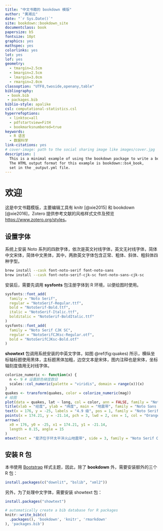 ```yaml
--- 
title: "中文书籍的 bookdown 模版"
author: "黄湘云"
date: "`r Sys.Date()`"
site: bookdown::bookdown_site
documentclass: book
papersize: b5
fontsize: 10pt
graphics: yes
mathspec: yes
colorlinks: yes
lot: yes
lof: yes
geometry:
  - tmargin=2.5cm
  - bmargin=2.5cm
  - lmargin=3.0cm
  - rmargin=2.0cm
classoption: "UTF8,twoside,openany,table"
bibliography: 
 - book.bib
 - packages.bib
biblio-style: apalike
csl: computational-statistics.csl
hyperrefoptions:
  - linktoc=all
  - pdfstartview=FitH
  - bookmarksnumbered=true
keywords: 
  - R 语言
  - 数据科学
link-citations: yes
# cover-image: path to the social sharing image like images/cover.jpg
description: |
  This is a minimal example of using the bookdown package to write a book.
  The HTML output format for this example is bookdown::bs4_book,
  set in the _output.yml file.
---
```


\mainmatter

# 欢迎 {#welcome .unnumbered}
\chaptermark{欢迎}
\index{bookdown}

这是中文书籍模版，主要编辑工具有 knitr [@xie2015] 和 bookdown [@xie2016]，Zotero 提供参考文献的风格样式文件及预览 <https://www.zotero.org/styles>。

## 设置字体 {#setup-fonts}

系统上安装 Noto 系列的四款字体，依次是英文衬线字体，英文无衬线字体，简体中文宋体，简体中文黑体，其中，两款英文字体包含正常、粗体、斜体、粗斜体四种字型。

```bash
brew install --cask font-noto-serif font-noto-sans
brew install --cask font-noto-serif-cjk-sc font-noto-sans-cjk-sc
```

安装后，需要先调用 **sysfonts** 包注册字体到 R 环境，以便绘图时使用。

```r
sysfonts::font_add(
  family = "Noto Serif",
  regular = "NotoSerif-Regular.ttf",
  bold = "NotoSerif-Bold.ttf",
  italic = "NotoSerif-Italic.ttf",
  bolditalic = "NotoSerif-BoldItalic.ttf"
)
sysfonts::font_add(
  family = "Noto Serif CJK SC",
  regular = "NotoSerifCJKsc-Regular.otf",
  bold = "NotoSerifCJKsc-Bold.otf"
)
```

**showtext** 包调用系统安装的中英文字体，如图 \@ref(fig:quakes) 所示，横纵坐标轴标题使用黑体，主标题黑体加粗，边空文本是宋体，图内注释也是宋体，坐标轴刻度值用无衬线字体。

```r
colorize_numeric <- function(x) {
  n <- 9 # 设置颜色梯度数目
  scales::col_numeric(palette = "viridis", domain = range(x))(x)
}
quakes <- transform(quakes, color = colorize_numeric(mag))
# 绘图
plot(data = quakes, lat ~ long, col = color, ann = FALSE, family = "Noto Serif")
title(xlab = "经度", ylab = "纬度", main = "地震带", family = "Noto Sans CJK SC")
text(x = 176, y = -25, labels = "4.9 级", pos = 1, family = "Noto Serif CJK SC")
points(x = 174.21, y = -21.14, pch = 3, lwd = 2, cex = 1, col = "Orange")
arrows(
  x0 = 176, y0 = -25, x1 = 174.21, y1 = -21.14,
  length = 0.15, angle = 15
)
mtext(text = "斐济位于环太平洋火山地震带", side = 3, family = "Noto Serif CJK SC")
```



## 安装 R 包 {#install-packages}

本书使用 [Bootstrap](https://getbootstrap.com/) 样式主题，因此，除了 **bookdown** 外，需要安装额外的三个 R 包：

```r
install.packages(c("downlit", "bslib", "xml2"))
```

另外，为了处理中文字体，需要安装 showtext 包：

```r
install.packages("showtext")
```




```r
# automatically create a bib database for R packages
knitr::write_bib(c(
  .packages(), 'bookdown', 'knitr', 'rmarkdown'
), 'packages.bib')
```
